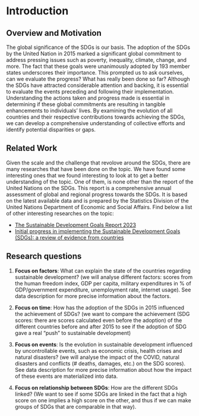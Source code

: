 # Introduction

## Overview and Motivation

The global significance of the SDGs is our basis. The adoption of the SDGs by the United Nation in 2015 marked a significant global commitment to address pressing issues such as poverty, inequality, climate, change, and more. The fact that these goals were unanimously adopted by 193 member states underscores their importance. This prompted us to ask ourselves, can we evaluate the progress? What has really been done so far? Although the SDGs have attracted considerable attention and backing, it is essential to evaluate the events preceding and following their implementation. Understanding the actions taken and progress made is essential in determining if these global commitments are resulting in tangible enhancements to individuals' lives. By examining the evolution of all countries and their respective contributions towards achieving the SDGs, we can develop a comprehensive understanding of collective efforts and identify potential disparities or gaps.

## Related Work

Given the scale and the challenge that revolove around the SDGs, there are many researches that have been done on the topic. We have found some interesting ones that we found interesting to look at to get a better understanding of the topic. One of them, is none other than the report of the United Nations on the SDGs. This report is a comprehensive annual assessment of global and regional progress towards the SDGs. It is based on the latest available data and is prepared by the Statistics Division of the United Nations Department of Economic and Social Affairs.
Find below a list of other interesting researches on the topic:

* <a href="https://unstats.un.org/sdgs/report/2023/">The Sustainable Development Goals Report 2023</a>
* <a href="https://link.springer.com/article/10.1007/s11625-018-0572-3#auth-Cameron-Allen-Aff1">Initial progress in implementing the Sustainable Development Goals (SDGs): a review of evidence from countries</a>


## Research questions

1.  **Focus on factors**: What can explain the state of the countries regarding sustainable development? (we will analyse different factors: scores from the human freedom index, GDP per capita, military expenditures in % of GDP/government expenditure, unemployment rate, internet usage). See data description for more precise information about the factors.

2.  **Focus on time**: How has the adoption of the SDGs in 2015 influenced the achievement of SDGs? (we want to compare the achievement (SDG scores: there are scores calculated even before the adoption) of the different countries before and after 2015 to see if the adoption of SDG gave a real "push" to sustainable development)

3.  **Focus on events**: Is the evolution in sustainable development influenced by uncontrollable events, such as economic crisis, health crises and natural disasters? (we will analyse the impact of the COVID, natural disasters and conflicts (# deaths, damages, etc.) on the SDG scores). See data description for more precise information about how the impact of these events are materialized into data.

4.  **Focus on relationship between SDGs**: How are the different SDGs linked? (We want to see if some SDGs are linked in the fact that a high score on one implies a high score on the other, and thus if we can make groups of SDGs that are comparable in that way).
